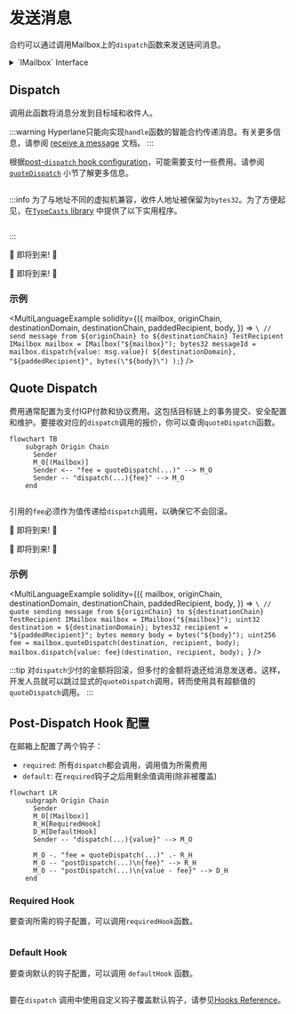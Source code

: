 


# 发送消息

合约可以通过调用Mailbox上的`dispatch`函数来发送链间消息。

<SimpleMessagingDiagram/>

<details>
<summary>`IMailbox` Interface</summary>

<Tabs groupId="lang">
<TabItem value="sol" label="Solidity">

```solidity file=<rootDir>/node_modules/@hyperlane-xyz/core/contracts/interfaces/IMailbox.sol
```

</TabItem>
</Tabs>
</details>

## Dispatch

调用此函数将消息分发到目标域和收件人。

:::warning
Hyperlane只能向实现`handle`函数的智能合约传递消息。有关更多信息，请参阅 [receive a message](./receive.mdx) 文档。
:::

根据[post-`dispatch` hook configuration](##post-dispatch-hook-config)，可能需要支付一些费用。请参阅[`quoteDispatch`](#quote-dispatch) 小节了解更多信息。

<Tabs groupId="lang">
<TabItem value="sol" label="Solidity">

```solidity file=<rootDir>/node_modules/@hyperlane-xyz/core/contracts/interfaces/IMailbox.sol#L59-L63

```

:::info
为了与地址不同的虚拟机兼容，收件人地址被保留为`bytes32`。为了方便起见，在[`TypeCasts` library](../libraries/typecasts.mdx) 中提供了以下实用程序。

```solidity file=<rootDir>/node_modules/@hyperlane-xyz/core/contracts/libs/TypeCasts.sol#L5-L8

```

:::

</TabItem>
<TabItem value="cw" label="CosmWasm">

🚧 即将到来! 🚧

</TabItem>
<TabItem value="sl" label="Sealevel">

🚧 即将到来! 🚧

</TabItem>
</Tabs>

### 示例

<MultiLanguageExample
  solidity={({
    mailbox,
    originChain,
    destinationDomain,
    destinationChain,
    paddedRecipient,
    body,
  }) => `\
// send message from ${originChain} to ${destinationChain} TestRecipient
IMailbox mailbox = IMailbox("${mailbox}");
bytes32 messageId = mailbox.dispatch{value: msg.value}(
  ${destinationDomain},
  "${paddedRecipient}",
  bytes(\"${body}\")
);`}
/>

## Quote Dispatch

费用通常配置为支付IGP付款和协议费用。这包括目标链上的事务提交、安全配置和维护。要接收对应的`dispatch`调用的报价，你可以查询`quoteDispatch`函数。

```mermaid
flowchart TB
    subgraph Origin Chain
      Sender
      M_O[(Mailbox)]
      Sender <-- "fee = quoteDispatch(...)" --> M_O
      Sender -- "dispatch(...){fee}" --> M_O
    end
```

<Tabs groupId="lang">
<TabItem value="sol" label="Solidity">

```solidity file=<rootDir>/node_modules/@hyperlane-xyz/core/contracts/Mailbox.sol#L149-L153
```

引用的`fee`必须作为值传递给`dispatch`调用，以确保它不会回滚。

</TabItem>
<TabItem value="cw" label="CosmWasm">

🚧 即将到来! 🚧

</TabItem>
<TabItem value="sl" label="Sealevel">

🚧 即将到来! 🚧

</TabItem>
</Tabs>

### 示例

<MultiLanguageExample
  solidity={({
    mailbox,
    originChain,
    destinationDomain,
    destinationChain,
    paddedRecipient,
    body,
  }) => `\
// quote sending message from ${originChain} to ${destinationChain} TestRecipient
IMailbox mailbox = IMailbox("${mailbox}");
uint32 destination = ${destinationDomain};
bytes32 recipient = "${paddedRecipient}";
bytes memory body = bytes("${body}");
uint256 fee = mailbox.quoteDispatch(destination, recipient, body);
mailbox.dispatch{value: fee}(destination, recipient, body);
`}
/>

:::tip
对`dispatch`少付的金额将回滚，但多付的金额将退还给消息发送者。这样，开发人员就可以跳过显式的`quoteDispatch`调用，转而使用具有超额值的`quoteDispatch`调用。
:::

## Post-Dispatch Hook 配置

在邮箱上配置了两个钩子：

- `required`: 所有`dispatch`都会调用，调用值为所需费用
- `default`: 在`required`钩子之后用剩余值调用(除非被覆盖)

```mermaid
flowchart LR
    subgraph Origin Chain
      Sender
      M_O[(Mailbox)]
      R_H[RequiredHook]
      D_H[DefaultHook]
      Sender -- "dispatch(...){value}" --> M_O

      M_O -. "fee = quoteDispatch(...)" .- R_H
      M_O -- "postDispatch(...)\n{fee}" --> R_H
      M_O -- "postDispatch(...)\n{value - fee}" --> D_H
    end
```

### Required Hook

要查询所需的钩子配置，可以调用`requiredHook`函数。

<Tabs groupId="lang">
<TabItem value="sol" label="Solidity">

```solidity file=<rootDir>/node_modules/@hyperlane-xyz/core/contracts/interfaces/IMailbox.sol#L55

```

</TabItem>
</Tabs>

### Default Hook

要查询默认的钩子配置，可以调用 `defaultHook` 函数。

<Tabs groupId="lang">
<TabItem value="sol" label="Solidity">

```solidity file=<rootDir>/node_modules/@hyperlane-xyz/core/contracts/interfaces/IMailbox.sol#L53

```

</TabItem>
</Tabs>

要在`dispatch` 调用中使用自定义钩子覆盖默认钩子，请参见[Hooks Reference](../hooks/overview.mdx)。
